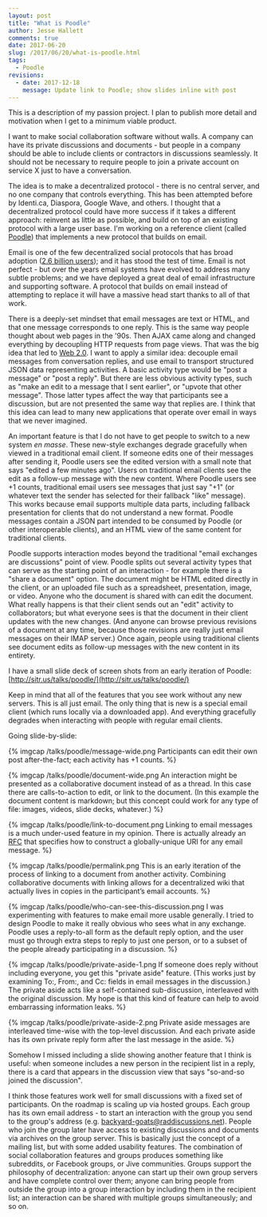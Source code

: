 ```yaml
---
layout: post
title: "What is Poodle"
author: Jesse Hallett
comments: true
date: 2017-06-20
slug: /2017/06/20/what-is-poodle.html
tags:
  - Poodle
revisions:
  - date: 2017-12-18
    message: Update link to Poodle; show slides inline with post
---
```


This is a description of my passion project. I plan to publish more detail and motivation when I get to a minimum viable product.

I want to make social collaboration software without walls.
A company can have its private discussions and documents -
but people in a company should be able to include clients or contractors in discussions seamlessly.
It should not be necessary to require people to join a private account on
service X just to have a conversation.

The idea is to make a decentralized protocol -
there is no central server, and no one company that controls everything.
This has been attempted before by Identi.ca, Diaspora, Google Wave, and others.
I thought that a decentralized protocol could have more success if it takes a different approach: reinvent as little as possible, and build on top of an existing protocol with a large user base.
I'm working on a reference client (called [Poodle][]) that implements a new protocol that builds on email.

[Poodle]: https://github.com/PoodleApp/poodle

Email is one of the few decentralized social protocols that has broad adoption
([2.6 billion users][email statistics]);
and it has stood the test of time.
Email is not perfect - but over the years email systems have evolved to address many subtle problems;
and we have deployed a great deal of email infrastructure and supporting software.
A protocol that builds on email instead of attempting to replace it will have a massive head start thanks to all of that work.

[email statistics]: http://www.radicati.com/wp/wp-content/uploads/2015/02/Email-Statistics-Report-2015-2019-Executive-Summary.pdf

<!-- more -->

There is a deeply-set mindset that email messages are text or HTML,
and that one message corresponds to one reply.
This is the same way people thought about web pages in the '90s.
Then AJAX came along and changed everything by decoupling HTTP requests from page views.
That was the big idea that led to [Web 2.0][].
I want to apply a similar idea:
decouple email messages from conversation replies,
and use email to transport structured JSON data representing activities.
A basic activity type would be "post a message" or "post a reply".
But there are less obvious activity types,
such as "make an edit to a message that I sent earlier",
or "upvote that other message".
Those latter types affect the way that participants see a discussion,
but are not presented the same way that replies are.
I think that this idea can lead to many new applications that operate over
email in ways that we never imagined.

[Web 2.0]: http://www.cbsnews.com/news/what-is-web-20/

An important feature is that I do not have to get people to switch to a new system _en masse_.
These new-style exchanges degrade gracefully when viewed in a traditional email client.
If someone edits one of their messages after sending it,
Poodle users see the edited version with a small note that says "edited a few minutes ago".
Users on traditional email clients see the edit as a follow-up message with the new content.
Where Poodle users see +1 counts,
traditional email users see messages that just say "+1"
(or whatever text the sender has selected for their fallback "like" message).
This works because email supports multiple data parts,
including fallback presentation for clients that do not understand a new format.
Poodle messages contain a JSON part intended to be consumed by Poodle
(or other interoperable clients),
and an HTML view of the same content for traditional clients.

Poodle supports interaction modes beyond the traditional "email exchanges are
discussions" point of view.
Poodle splits out several activity types that can serve as the starting point of an interaction -
for example there is a "share a document" option.
The document might be HTML edited directly in the client,
or an uploaded file such as a spreadsheet, presentation, image, or video.
Anyone who the document is shared with can edit the document.
What really happens is that their client sends out an "edit" activity to collaborators;
but what everyone sees is that the document in their client updates with the new changes.
(And anyone can browse previous revisions of a document at any time,
because those revisions are really just email messages on their IMAP server.)
Once again, people using traditional clients see document edits as follow-up messages
with the new content in its entirety.

I have a small slide deck of screen shots from an early iteration of Poodle:
[http://sitr.us/talks/poodle/](http://sitr.us/talks/poodle/)

Keep in mind that all of the features that you see work without any new servers.
This is all just email.
The only thing that is new is a special email client (which runs locally via a downloaded app).
And everything gracefully degrades when interacting with people with regular email clients.

Going slide-by-slide:

{% imgcap /talks/poodle/message-wide.png Participants can edit their own post after-the-fact; each activity has +1 counts. %}

{% imgcap /talks/poodle/document-wide.png An interaction might be presented as a collaborative document instead of as a thread. In this case there are calls-to-action to edit, or link to the document. (In this example the document content is markdown; but this concept could work for any type of file: images, videos, slide decks, whatever.) %}

{% imgcap /talks/poodle/link-to-document.png Linking to email messages is a much under-used feature in my opinion. There is actually already an [RFC](https://tools.ietf.org/html/rfc2392) that specifies how to construct a globally-unique URI for any email message. %}

{% imgcap /talks/poodle/permalink.png This is an early iteration of the process of linking to a document from another activity. Combining collaborative documents with linking allows for a decentralized wiki that actually lives in copies in the participant&rsquo;s email accounts. %}

{% imgcap /talks/poodle/who-can-see-this-discussion.png I was experimenting with features to make email more usable generally. I tried to design Poodle to make it really obvious who sees what in any exchange. Poodle uses a reply-to-all form as the default reply option, and the user must go through extra steps to reply to just one person, or to a subset of the people already participating in a discussion. %}

{% imgcap /talks/poodle/private-aside-1.png If someone does reply without including everyone, you get this "private aside" feature. (This works just by examining To:, From:, and Cc: fields in email messages in the discussion.) The private aside acts like a self-contained sub-discussion, interleaved with the original discussion. My hope is that this kind of feature can help to avoid embarrassing information leaks. %}

{% imgcap /talks/poodle/private-aside-2.png Private aside messages are interleaved time-wise with the top-level discussion. And each private aside has its own private reply form after the last message in the aside. %}

Somehow I missed including a slide showing another feature that I think is useful:
when someone includes a new person in the recipient list in a reply,
there is a card that appears in the discussion view that says "so-and-so joined the discussion".

I think those features work well for small discussions with a fixed set of participants.
On the roadmap is scaling up via hosted groups.
Each group has its own email address -
to start an interaction with the group you send to the group's address
(e.g. backyard-goats@raddiscussions.net).
People who join the group later have access to existing discussions and documents via archives on the group server.
This is basically just the concept of a mailing list,
but with some added usability features.
The combination of social collaboration features and groups produces something
like subreddits, or Facebook groups, or Jive communities.
Groups support the philosophy of decentralization:
anyone can start up their own group servers and have complete control over them;
anyone can bring people from outside the group into a group interaction by including them in the recipient list;
an interaction can be shared with multiple groups simultaneously;
and so on.
